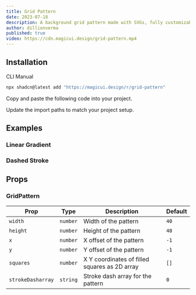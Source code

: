 ```yaml
---
title: Grid Pattern
date: 2023-07-18
description: A background grid pattern made with SVGs, fully customizable using Tailwind CSS.
author: dillionverma
published: true
video: https://cdn.magicui.design/grid-pattern.mp4
---
```


<ComponentPreview name="grid-pattern-demo" />

## Installation

<Tabs defaultValue="cli">

<TabsList>
  <TabsTrigger value="cli">CLI</TabsTrigger>
  <TabsTrigger value="manual">Manual</TabsTrigger>
</TabsList>
<TabsContent value="cli">

```bash
npx shadcn@latest add "https://magicui.design/r/grid-pattern"
```

</TabsContent>

<TabsContent value="manual">

<Steps>

<Step>Copy and paste the following code into your project.</Step>

<ComponentSource name="grid-pattern" />

<Step>Update the import paths to match your project setup.</Step>

</Steps>

</TabsContent>

</Tabs>

## Examples

### Linear Gradient

<ComponentPreview name="grid-pattern-linear-gradient" />

### Dashed Stroke

<ComponentPreview name="grid-pattern-dashed" />

## Props

### GridPattern

| Prop              | Type     | Description                                   | Default |
| ----------------- | -------- | --------------------------------------------- | ------- |
| `width`           | `number` | Width of the pattern                          | `40`    |
| `height`          | `number` | Height of the pattern                         | `40`    |
| `x`               | `number` | X offset of the pattern                       | `-1`    |
| `y`               | `number` | Y offset of the pattern                       | `-1`    |
| `squares`         | `number` | X Y coordinates of filled squares as 2D array | `[]`    |
| `strokeDasharray` | `string` | Stroke dash array for the pattern             | `0`     |
